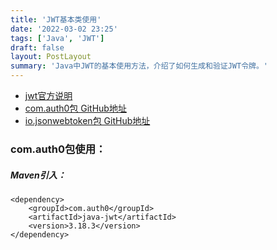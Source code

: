 ```yaml
---
title: 'JWT基本类使用'
date: '2022-03-02 23:25'
tags: ['Java', 'JWT']
draft: false
layout: PostLayout
summary: 'Java中JWT的基本使用方法，介绍了如何生成和验证JWT令牌。'
---
```


* [jwt官方说明](https://jwt.io/libraries?language=Java)
* [com.auth0包 GitHub地址](https://github.com/auth0/java-jwt)
* [io.jsonwebtoken包 GitHub地址](https://github.com/jwtk/jjwt)

### com.auth0包使用：


##### Maven引入：
```maven
<dependency>
    <groupId>com.auth0</groupId>
    <artifactId>java-jwt</artifactId>
    <version>3.18.3</version>
</dependency>
```





